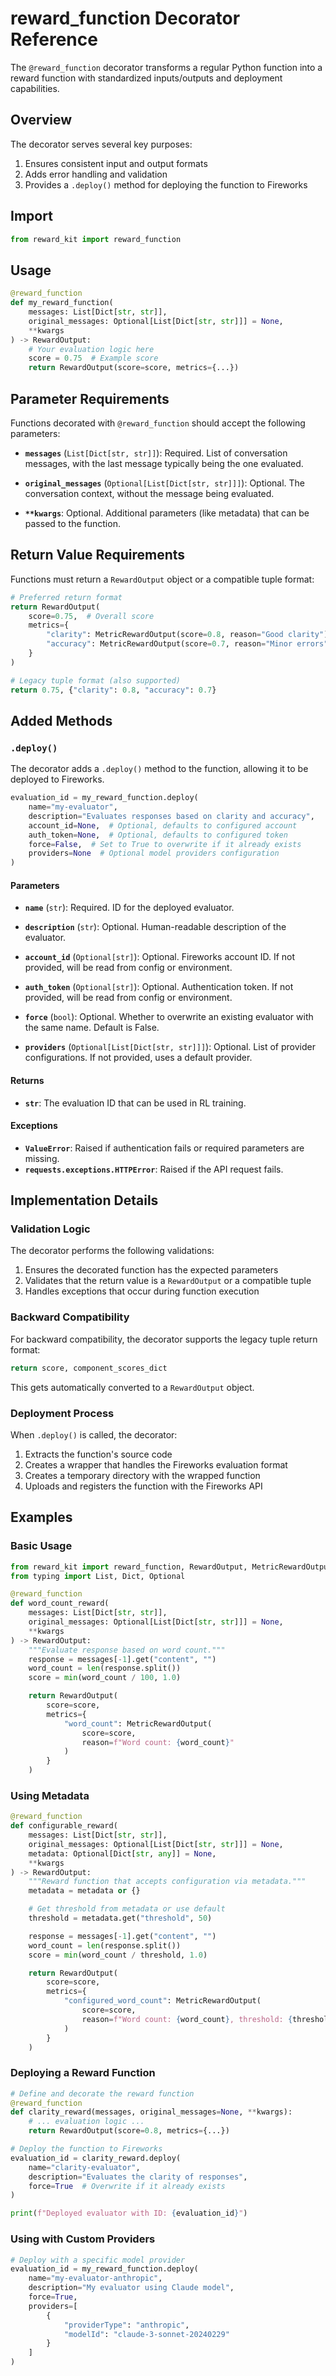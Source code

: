 # reward_function Decorator Reference

The `@reward_function` decorator transforms a regular Python function into a reward function with standardized inputs/outputs and deployment capabilities.

## Overview

The decorator serves several key purposes:
1. Ensures consistent input and output formats
2. Adds error handling and validation
3. Provides a `.deploy()` method for deploying the function to Fireworks

## Import

```python
from reward_kit import reward_function
```

## Usage

```python
@reward_function
def my_reward_function(
    messages: List[Dict[str, str]],
    original_messages: Optional[List[Dict[str, str]]] = None,
    **kwargs
) -> RewardOutput:
    # Your evaluation logic here
    score = 0.75  # Example score
    return RewardOutput(score=score, metrics={...})
```

## Parameter Requirements

Functions decorated with `@reward_function` should accept the following parameters:

- **`messages`** (`List[Dict[str, str]]`): Required. List of conversation messages, with the last message typically being the one evaluated.

- **`original_messages`** (`Optional[List[Dict[str, str]]]`): Optional. The conversation context, without the message being evaluated.

- **`**kwargs`**: Optional. Additional parameters (like metadata) that can be passed to the function.

## Return Value Requirements

Functions must return a `RewardOutput` object or a compatible tuple format:

```python
# Preferred return format
return RewardOutput(
    score=0.75,  # Overall score
    metrics={
        "clarity": MetricRewardOutput(score=0.8, reason="Good clarity"),
        "accuracy": MetricRewardOutput(score=0.7, reason="Minor errors")
    }
)

# Legacy tuple format (also supported)
return 0.75, {"clarity": 0.8, "accuracy": 0.7}
```

## Added Methods

### `.deploy()`

The decorator adds a `.deploy()` method to the function, allowing it to be deployed to Fireworks.

```python
evaluation_id = my_reward_function.deploy(
    name="my-evaluator",
    description="Evaluates responses based on clarity and accuracy",
    account_id=None,  # Optional, defaults to configured account
    auth_token=None,  # Optional, defaults to configured token
    force=False,  # Set to True to overwrite if it already exists
    providers=None  # Optional model providers configuration
)
```

#### Parameters

- **`name`** (`str`): Required. ID for the deployed evaluator.

- **`description`** (`str`): Optional. Human-readable description of the evaluator.

- **`account_id`** (`Optional[str]`): Optional. Fireworks account ID. If not provided, will be read from config or environment.

- **`auth_token`** (`Optional[str]`): Optional. Authentication token. If not provided, will be read from config or environment.

- **`force`** (`bool`): Optional. Whether to overwrite an existing evaluator with the same name. Default is False.

- **`providers`** (`Optional[List[Dict[str, str]]]`): Optional. List of provider configurations. If not provided, uses a default provider.

#### Returns

- **`str`**: The evaluation ID that can be used in RL training.

#### Exceptions

- **`ValueError`**: Raised if authentication fails or required parameters are missing.
- **`requests.exceptions.HTTPError`**: Raised if the API request fails.

## Implementation Details

### Validation Logic

The decorator performs the following validations:
1. Ensures the decorated function has the expected parameters
2. Validates that the return value is a `RewardOutput` or a compatible tuple
3. Handles exceptions that occur during function execution

### Backward Compatibility

For backward compatibility, the decorator supports the legacy tuple return format:
```python
return score, component_scores_dict
```

This gets automatically converted to a `RewardOutput` object.

### Deployment Process

When `.deploy()` is called, the decorator:
1. Extracts the function's source code
2. Creates a wrapper that handles the Fireworks evaluation format
3. Creates a temporary directory with the wrapped function
4. Uploads and registers the function with the Fireworks API

## Examples

### Basic Usage

```python
from reward_kit import reward_function, RewardOutput, MetricRewardOutput
from typing import List, Dict, Optional

@reward_function
def word_count_reward(
    messages: List[Dict[str, str]],
    original_messages: Optional[List[Dict[str, str]]] = None,
    **kwargs
) -> RewardOutput:
    """Evaluate response based on word count."""
    response = messages[-1].get("content", "")
    word_count = len(response.split())
    score = min(word_count / 100, 1.0)

    return RewardOutput(
        score=score,
        metrics={
            "word_count": MetricRewardOutput(
                score=score,
                reason=f"Word count: {word_count}"
            )
        }
    )
```

### Using Metadata

```python
@reward_function
def configurable_reward(
    messages: List[Dict[str, str]],
    original_messages: Optional[List[Dict[str, str]]] = None,
    metadata: Optional[Dict[str, any]] = None,
    **kwargs
) -> RewardOutput:
    """Reward function that accepts configuration via metadata."""
    metadata = metadata or {}

    # Get threshold from metadata or use default
    threshold = metadata.get("threshold", 50)

    response = messages[-1].get("content", "")
    word_count = len(response.split())
    score = min(word_count / threshold, 1.0)

    return RewardOutput(
        score=score,
        metrics={
            "configured_word_count": MetricRewardOutput(
                score=score,
                reason=f"Word count: {word_count}, threshold: {threshold}"
            )
        }
    )
```

### Deploying a Reward Function

```python
# Define and decorate the reward function
@reward_function
def clarity_reward(messages, original_messages=None, **kwargs):
    # ... evaluation logic ...
    return RewardOutput(score=0.8, metrics={...})

# Deploy the function to Fireworks
evaluation_id = clarity_reward.deploy(
    name="clarity-evaluator",
    description="Evaluates the clarity of responses",
    force=True  # Overwrite if it already exists
)

print(f"Deployed evaluator with ID: {evaluation_id}")
```

### Using with Custom Providers

```python
# Deploy with a specific model provider
evaluation_id = my_reward_function.deploy(
    name="my-evaluator-anthropic",
    description="My evaluator using Claude model",
    force=True,
    providers=[
        {
            "providerType": "anthropic",
            "modelId": "claude-3-sonnet-20240229"
        }
    ]
)
```
